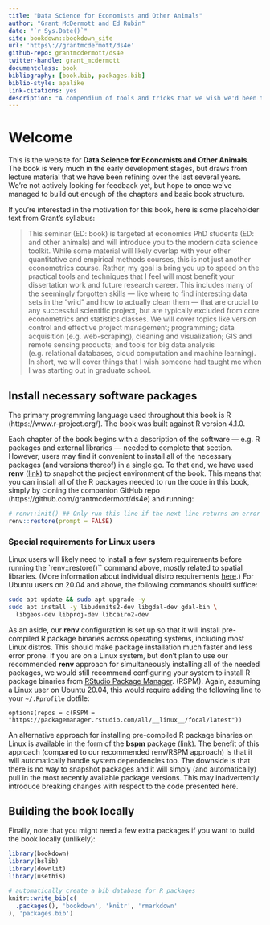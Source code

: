```yaml
--- 
title: "Data Science for Economists and Other Animals"
author: "Grant McDermott and Ed Rubin"
date: "`r Sys.Date()`"
site: bookdown::bookdown_site
url: 'https\://grantmcdermott/ds4e'
github-repo: grantmcdermott/ds4e
twitter-handle: grant_mcdermott
documentclass: book
bibliography: [book.bib, packages.bib]
biblio-style: apalike
link-citations: yes
description: "A compendium of tools and tricks that we wish we'd been taught in grad school."
---
```


# Welcome {.unnumbered}

This is the website for **Data Science for Economists and Other Animals**. The 
book is very much in the early development stages, but draws from lecture 
material that we have been refining over the last several years. We're not 
actively looking for feedback yet, but hope to once we've managed to build out
enough of the chapters and basic book structure.

If you're interested in the motivation for this book, here is some placeholder text from Grant's syllabus:

> This seminar (ED: book) is targeted at economics PhD students (ED: and other animals) and will introduce you to the modern data science toolkit. While some material will likely overlap with your other quantitative and empirical methods courses, this is not just another econometrics course. Rather, my goal is bring you up to speed on the practical tools and techniques that I feel will most benefit your dissertation work and future research career. This includes many of the seemingly forgotten skills --- like where to find interesting data sets in the "wild" and how to actually clean them --- that are crucial to any successful scientific project, but are typically excluded from core econometrics and statistics classes. We will cover topics like version control and effective project management; programming; data acquisition (e.g. web-scraping), cleaning and visualization; GIS and remote sensing products; and tools for big data analysis (e.g. relational databases, cloud computation and machine learning). In short, we will cover things that I wish someone had taught me when I was starting out in graduate school.

## Install necessary software packages

The primary programming language used throughout this book is R 
(https://www.r-project.org/). The book was built against R version 4.1.0.

Each chapter of the book begins with a description of the software --- e.g. R
packages and external libraries --- needed to complete that section. However, 
users may find it convenient to install all of the necessary packages (and 
versions thereof) in a single go. To that end, we have used **renv** 
([link](https://rstudio.github.io/renv)) to snapshot 
the project environment of the book. This means that you can install all of the 
R packages needed to run the code in this book, simply by cloning the 
companion GitHub repo (https://github.com/grantmcdermott/ds4e) and running:

```r
# renv::init() ## Only run this line if the next line returns an error
renv::restore(prompt = FALSE)
```

### Special requirements for Linux users

Linux users will likely need to install a few system requirements before running
the `renv::restore()`` command above, mostly related to spatial libraries. (More 
information about individual distro requirements 
[here](https://github.com/r-spatial/sf#linux).) For Ubuntu users on 20.04 and 
above, the following commands should suffice:

```sh
sudo apt update && sudo apt upgrade -y
sudo apt install -y libudunits2-dev libgdal-dev gdal-bin \
  libgeos-dev libproj-dev libcairo2-dev
```

As an aside, our **renv** configuration is set up so that it will install
pre-compiled R package binaries across operating systems, including most Linux 
distros. This should make package installation much faster and less error prone.
If you are on a Linux system, but don't plan to use our recommended **renv** 
approach for simultaneously installing all of the needed packages, we would
still recommend configuring your system to install R package binaries from 
[RStudio Package Manager](https://packagemanager.rstudio.com/client/#/repos/1/overview).
(RSPM). Again, assuming a Linux user on Ubuntu 20.04, this would require adding 
the following line to your `~/.Rprofile` dotfile:

```
options(repos = c(RSPM = "https://packagemanager.rstudio.com/all/__linux__/focal/latest"))
```

An alternative approach for installing pre-compiled R package binaries on Linux
is available in the form of the **bspm** package 
([link](https://github.com/Enchufa2/bspm)). The benefit of this approach 
(compared to our recommended renv/RSPM approach) is that it will automatically 
handle system dependencies too. The downside is that there is no way to snapshot
packages and it will simply (and automatically) pull in the most recently 
available package versions. This may inadvertently introduce breaking changes 
with respect to the code presented here.

## Building the book locally

Finally, note that you might need a few extra packages if you want to build the 
book locally (unlikely):

```r
library(bookdown)
library(bslib)
library(downlit)
library(usethis)
```


```r
# automatically create a bib database for R packages
knitr::write_bib(c(
  .packages(), 'bookdown', 'knitr', 'rmarkdown'
), 'packages.bib')
```
